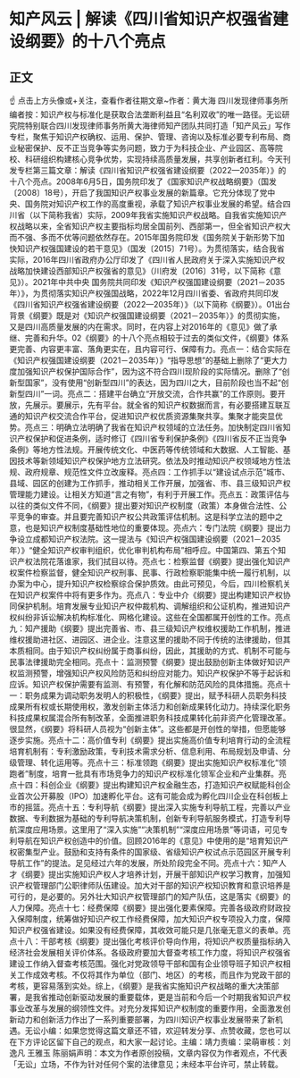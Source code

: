 # 知产风云 | 解读《四川省知识产权强省建设纲要》的十八个亮点
## 正文
☝ 点击上方头像或+关注，查看作者往期文章~作者：黄大海 四川发现律师事务所编者按：知识产权与标准化是获取合法垄断利益且“名利双收”的唯一路径。无讼研究院特别联合四川发现律师事务所黄大海律师知产团队共同打造「知产风云」写作专栏，聚焦于知识产权确权、运用、保护、管理、咨询以及标准必要专利布局、商业秘密保护、反不正当竞争等实务问题，致力于为科技企业、产业园区、高等院校、科研组织构建核心竞争优势，实现持续高质量发展，共享创新者红利。今天刊发专栏第三篇文章：解读《四川省知识产权强省建设纲要（2022—2035年）》的十八个亮点。2008年6月5日，国务院印发了《国家知识产权战略纲要》（国发〔2008〕18号），开启了我国知识产权事业发展的新篇章。它充分体现了党中央、国务院对知识产权工作的高度重视，承载了知识产权事业发展的希望。结合四川省（以下简称我省）实际，2009年我省实施知识产权战略。自我省实施知识产权战略以来，全省知识产权主要指标均居全国前列、西部第一，但全省知识产权大而不强、多而不优等问题依然存在。2015年国务院印发《国务院关于新形势下加快知识产权强国建设的若干意见》（国发〔2015〕71号）。为贯彻落实，结合我省实际，2016年四川省政府办公厅印发了《四川省人民政府关于深入实施知识产权战略加快建设西部知识产权强省的意见》（川府发〔2016〕31号，以下简称《意见》）。2021年中共中央 国务院共同印发《知识产权强国建设纲要（2021－2035年）》，为贯彻落实知识产权强国战略，2022年12月四川省委、省政府共同印发《四川省知识产权强省建设纲要（2022—2035年）》（以下简称《纲要》）。01出台背景《纲要》既是对《知识产权强国建设纲要（2021－2035年）》的贯彻实施，又是四川高质量发展的内在需求。同时，在内容上对2016年的《意见》做了承继、完善和升华。02《纲要》的十八个亮点相较于过去的类似文件，《纲要》体系更完善、内容更丰富、落角更实在，且内容可行、保障有力。亮点一：结合实际在《知识产权强国建设纲要（2021－2035年）》“指导思想”的基础上删除了“更大力度加强知识产权保护国际合作”，因为这不符合四川现阶段的实际情况。删除了“创新型国家”，没有使用“创新型四川”的表达，因为四川之大，目前阶段也当不起“创新型四川”一词。亮点二：搭建平台确立“开放交流，合作共赢”的工作原则。要开放，先展示。要展示，先有平台。就全省的知识产权数据而言，有必要搭建互联互通的知识产权交流合作平台，促进知识产权优质资源集聚共享。集聚才能突显优势。亮点三：明确立法明确了我省在知识产权领域的立法任务。加快制定四川省知识产权保护和促进条例，适时修订《四川省专利保护条例》《四川省反不正当竞争条例》等地方性法规。开展传统文化、中医药等传统领域和大数据、人工智能、基因技术等新领域知识产权保护地方立法研究。依法及时推动知识产权领域地方性法规、政府规章、规范性文件立改废释。亮点四：工作抓手以“建设试点示范”城市、县域、园区的创建为工作抓手，推动相关工作开展，加强省、市、县三级知识产权管理能力建设。让相关方知道“言之有物”，有利于开展工作。亮点五：政策评估与以往的类似文件不同，《纲要》提出要对知识产权制度（政策）本身做合法性、公平竞争的审查。并且要完善知识产权公共政策评估机制。这是科学立法的题中之意，也是知识产权制度基础性地位的重要体现。亮点六：专门法院《纲要》提出力争设立成都知识产权法院。这一提法与《知识产权强国建设纲要（2021－2035年）》“健全知识产权审判组织，优化审判机构布局”相呼应。中国第四、第五个知识产权法院花落谁家，我们拭目以待。亮点七：检察监督《纲要》提出强化知识产权案件检察监督，健全知识产权刑事、民事、行政检察职能集中统一履行机制，以办案为中心，提升知识产权检察综合保护质效。由此可预见，今后，四川检察机关在知识产权案件中将有更多作为。亮点八：专业中介《纲要》提出构建知识产权协同保护机制。培育发展专业知识产权仲裁机构、调解组织和公证机构，推进知识产权纠纷非诉讼解决机构标准化、网格化建设。这些在全国都属开创性的工作。亮点九：知产援助《纲要》提出完善省、市、县三级知识产权维权援助工作机制，推进维权援助进社区、进园区、进企业。注意这里的援助不同于传统的法律援助，但其本质相同。由于知识产权纠纷属于商事纠纷，因此，其援助的方式、机制不可能与民事法律援助完全相同。亮点十：监测预警《纲要》提出鼓励创新主体做好知识产权监测预警，增强知识产权风险防范和纠纷应对能力。知识产权保护不等于起诉和应诉。知识产权保护需要有监测、有预警，有化解和防范风险的具体措施。亮点十一：职务成果为调动职务发明人的积极性，《纲要》提出，赋予科研人员职务科技成果所有权或长期使用权，激发创新主体活力和创新成果转化动力。持续深化职务科技成果权属混合所有制改革，全面推进职务科技成果转化前非资产化管理改革。很显然，《纲要》将科研人员视为“创新主体”。这些都是开创性的举措，但愿能够逐步实施。亮点十二：高价值专利《纲要》提出实施高价值专利培育行动的全流程培育机制有：专利激励政策，专利技术需求分析、信息利用、布局规划及申请、分级管理、转化运用等。亮点十三：标准领跑《纲要》提出实施知识产权标准化“领跑者”制度，培育一批具有市场竞争力的知识产权标准化领军企业和产业集群。亮点十四：科创企业《纲要》提出构建知识产权金融生态，打造知识产权赋能科创企业首次公开募股（IPO）加速孵化平台。这有可能会成为孵化四川企业在科创板上市的摇篮。亮点十五：专利导航《纲要》提出深入实施专利导航工程，完善以产业数据、专利数据为基础的专利导航决策机制，创新专利导航服务模式，打造专利导航深度应用场景。这里用了“深入实施”“决策机制”“深度应用场景”等词语，可见专利导航在知识产权创造中的价值。回顾2016年的《意见》中使用的是“培育知识产权密集型产业。鼓励和支持有条件的国家级、省级知识产权试点示范园区开展专利导航工作”的提法。足见经过六年的发展，所处阶段完全不同。亮点十六：知产人才《纲要》提出实施知识产权人才培养计划，开展干部知识产权学习教育，加强知识产权管理部门公职律师队伍建设。加大对干部的知识产权知识教育和意识培养是可行的，是必要的。另外壮大知识产权管理部门的知产队伍，这是落实《纲要》的人力保障。亮点十七：经费保障《纲要》提出强化要素保障。完善各级政府财政投入保障制度，统筹做好知识产权工作经费保障，加大知识产权专项投入力度，保障知识产权强省建设。如果没有经费保障，其收效可能只是几张毫无意义的表单。亮点十八：干部考核《纲要》提出强化考核评价导向作用，将知识产权质量指标纳入经济社会发展相关评价体系。各级政府要加大督查考核工作力度，将知识产权强省建设工作纳入督查考核范围。强化对党政领导干部和国有企业领导班子知识产权相关工作成效考核。不仅将其作为单位（部门、地区）的考核，而且作为党政干部的考核，更容易落到实处。综上，《纲要》是我省实施知识产权战略的重大决策部署，是我省推动创新驱动发展的重要载体，更是当前和今后一个时期我省知识产权事业改革与发展的纲领性文件。对充分发挥知识产权制度的重要作用，全面激发创新动力和创新活力作出了一系列重要部署，为四川知识产权事业发展带来了新机遇。无讼小编：如果您觉得这篇文章还不错，欢迎转发分享、点赞收藏，您也可以在下方评论区留下自己的观点，和大家一起讨论。主编：靖力责编：梁萌审核：刘逸凡 王雅玉 陈丽娟声明：本文为作者原创投稿，文章内容仅为作者观点，不代表「无讼」立场，不作为针对任何个案的法律意见；未经本平台许可，禁止转载。